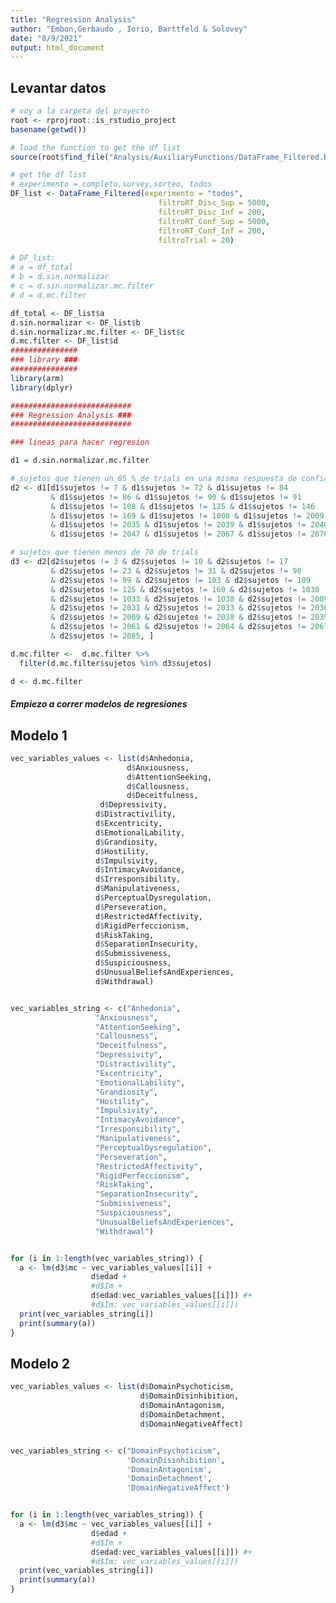 ```yaml
---
title: "Regression Analysis"
author: "Embon,Gerbaudo , Iorio, Barttfeld & Solovey"
date: "8/9/2021"
output: html_document
---
```


## Levantar datos
                                 
```r

# voy a la carpeta del proyecto
root <- rprojroot::is_rstudio_project
basename(getwd())

# load the function to get the df list
source(root$find_file("Analysis/AuxiliaryFunctions/DataFrame_Filtered.R"))

# get the df list
# experimento = completo,survey,sorteo, todos
DF_list <- DataFrame_Filtered(experimento = "todos", 
                                 filtroRT_Disc_Sup = 5000,
                                 filtroRT_Disc_Inf = 200,
                                 filtroRT_Conf_Sup = 5000,
                                 filtroRT_Conf_Inf = 200,
                                 filtroTrial = 20)

# DF_list:
# a = df_total
# b = d.sin.normalizar
# c = d.sin.normalizar.mc.filter
# d = d.mc.filter

df_total <- DF_list$a
d.sin.normalizar <- DF_list$b
d.sin.normalizar.mc.filter <- DF_list$c
d.mc.filter <- DF_list$d 
###############
### library ###
###############
library(arm)
library(dplyr)

###########################
### Regression Analysis ###
###########################

### lineas para hacer regresion 

d1 = d.sin.normalizar.mc.filter

# sujetos que tienen un 85 % de trials en una misma respuesta de confianza
d2 <- d1[d1$sujetos != 7 & d1$sujetos != 72 & d1$sujetos != 84
         & d1$sujetos != 86 & d1$sujetos != 90 & d1$sujetos != 91
         & d1$sujetos != 108 & d1$sujetos != 125 & d1$sujetos != 146
         & d1$sujetos != 169 & d1$sujetos != 1008 & d1$sujetos != 2009
         & d1$sujetos != 2035 & d1$sujetos != 2039 & d1$sujetos != 2040
         & d1$sujetos != 2047 & d1$sujetos != 2067 & d1$sujetos != 2076, ]

# sujetos que tienen menos de 70 de trials
d3 <- d2[d2$sujetos != 3 & d2$sujetos != 10 & d2$sujetos != 17
         & d2$sujetos != 23 & d2$sujetos != 31 & d2$sujetos != 90
         & d2$sujetos != 99 & d2$sujetos != 103 & d2$sujetos != 109
         & d2$sujetos != 125 & d2$sujetos != 160 & d2$sujetos != 1030
         & d2$sujetos != 1033 & d2$sujetos != 1038 & d2$sujetos != 2009
         & d2$sujetos != 2031 & d2$sujetos != 2033 & d2$sujetos != 2036
         & d2$sujetos != 2009 & d2$sujetos != 2038 & d2$sujetos != 2039
         & d2$sujetos != 2061 & d2$sujetos != 2064 & d2$sujetos != 2067
         & d2$sujetos != 2085, ]

d.mc.filter <-  d.mc.filter %>% 
  filter(d.mc.filter$sujetos %in% d3$sujetos)

d <- d.mc.filter

```

##### Empiezo a correr modelos de regresiones

## Modelo 1
```r

vec_variables_values <- list(d$Anhedonia,
                          d$Anxiousness,
                          d$AttentionSeeking,
                          d$Callousness,
                          d$Deceitfulness,
                    d$Depressivity,
                   d$Distractivility,
                   d$Excentricity,
                   d$EmotionalLability,
                   d$Grandiosity,
                   d$Hostility,
                   d$Impulsivity,
                   d$IntimacyAvoidance,
                   d$Irresponsibility,
                   d$Manipulativeness,
                   d$PerceptualDysregulation,
                   d$Perseveration,
                   d$RestrictedAffectivity,
                   d$RigidPerfeccionism,
                   d$RiskTaking,
                   d$SeparationInsecurity,
                   d$Submissiveness,
                   d$Suspiciousness,
                   d$UnusualBeliefsAndExperiences,
                   d$Withdrawal)


vec_variables_string <- c("Anhedonia",
                   "Anxiousness",
                   "AttentionSeeking",
                   "Callousness",
                   "Deceitfulness",
                   "Depressivity",
                   "Distractivility",
                   "Excentricity",
                   "EmotionalLability",
                   "Grandiosity",
                   "Hostility",
                   "Impulsivity",
                   "IntimacyAvoidance",
                   "Irresponsibility",
                   "Manipulativeness",
                   "PerceptualDysregulation",
                   "Perseveration",
                   "RestrictedAffectivity",
                   "RigidPerfeccionism",
                   "RiskTaking",
                   "SeparationInsecurity",
                   "Submissiveness",
                   "Suspiciousness",
                   "UnusualBeliefsAndExperiences",
                   "Withdrawal")


for (i in 1:length(vec_variables_string)) {
  a <- lm(d3$mc ~ vec_variables_values[[i]] + 
                  d$edad + 
                  #d$Im +
                  d$edad:vec_variables_values[[i]]) #+
                  #d$Im: vec_variables_values[[i]])
  print(vec_variables_string[i])
  print(summary(a))
}

```
## Modelo 2

```r

vec_variables_values <- list(d$DomainPsychoticism,
                             d$DomainDisinhibition,
                             d$DomainAntagonism,
                             d$DomainDetachment,
                             d$DomainNegativeAffect)


vec_variables_string <- c("DomainPsychoticism",
                          'DomainDisinhibition',
                          'DomainAntagonism',
                          'DomainDetachment',
                          'DomainNegativeAffect')


for (i in 1:length(vec_variables_string)) {
  a <- lm(d3$mc ~ vec_variables_values[[i]] + 
                  d$edad + 
                  #d$Im +
                  d$edad:vec_variables_values[[i]]) #+
                  #d$Im: vec_variables_values[[i]])
  print(vec_variables_string[i])
  print(summary(a))
}

```
